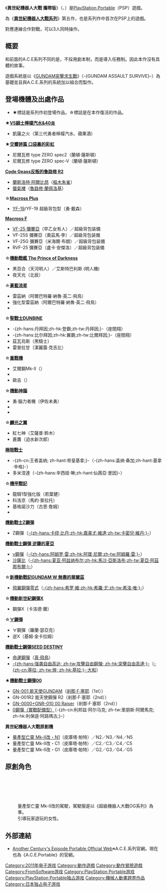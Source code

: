 {{noteTA|G1=Anime
|1=zh:逆X; zh-hk:TURN X;
|2=zh-cn:剎那·F·清英; zh-tw:剎那·F·塞耶; zh-hk:剎那·F·塞爾;
|3=zh:能天使GUNDAM; zh-cn:能天使高达; zh-tw:能天使鋼彈; zh-hk:高達艾斯亞;
|4=zh-hans:雷茲納;zh-hk:力士拿;zh-tw:雷茲納;
|5=zh-hk:威龍;zh-tw:龍騎;
|6=zh-hk:韋基利;zh-tw:女武神;
|7=zh-cn:鲁路修; zh-tw:魯路修; zh-hk:魯魯修;
}}

{{Infobox VG
| title = 異世紀機器人大戰 攜帶版
| image = 
| caption =
| japanese = Another Century's Episode Portable
| developer = [[FromSoftware|FromSoftware]]
| publisher = [[萬普|萬普]]
| producer = [[寺田貴信|寺田貴信]]<br>[[小椋亙|小椋亙]]
| series =[[異世紀機器人大戰系列|異世紀機器人大戰系列]]
| released = 2011年1月13日
| genre = [[動作遊戲|動作遊戲]]
| modes = 1-3人
| platforms = [[PlayStation_Portable|PlayStation Portable]]
}}

《'''異世紀機器人大戰 攜帶版'''》（{{lang-ja|アナザーセンチュリーズエピソード ポータブル}}、{{lang-en|''Another Century's Episode Portable''}}）是[[PlayStation_Portable|PlayStation Portable]]（PSP）遊戲。

為《'''[[異世紀機器人大戰系列|異世紀機器人大戰系列]]'''》第五作，也是系列作中首次在PSP上的遊戲。

對應連線合作對戰，可以3人同時操作。

== 概要 ==
和前面的A.C.E系列不同的是，不採用劇本制，而是導入任務制。因此本作沒有具體的故事。

遊戲系統是以《[[GUNDAM突擊求生戰|GUNDAM突擊求生戰]]》（-{GUNDAM ASSAULT SURVIVE}-）為基礎並且與A.C.E.系列的系統加以組合而製作。

== 登場機體及出處作品 ==
*★標誌是系列作初登場作品。☆標誌是在本作復活的作品。
★'''[[VS騎士檸檬汽水&40炎|VS騎士檸檬汽水&40炎]]'''
*凱薩之火（第三代勇者檸檬汽水、蘋果酒）
★'''[[交響詩篇|交響詩篇 口袋裏的彩虹]]'''
*尼爾瓦修 type ZERO spec2（蘭頓·薩斯頓）
*尼爾瓦修 type ZERO spec-V（蘭頓·薩斯頓）
'''[[Code_Geass反叛的魯路修|Code Geass反叛的魯路修 R2]]'''
*[[Code_Geass機動兵器列表#第九世代Knightmare_Frame|蘭斯洛特·阿爾比昂]]（[[Code_Geass角色列表|樞木朱雀]]）
*[[Code_Geass機動兵器列表#黑色騎士團Knightmare_Frame|蜃氣樓]]（[[Code_Geass角色列表|魯路修·蘭佩洛基]]）
☆'''[[Macross_Plus|Macross Plus]]'''
*[[YF-19/VF-19王者之劍|YF-19]]/YF-19 超級背包型（勇·戴森）
'''[[Macross_F|Macross F]]'''
*[[VF-25彌賽亞|VF-25 彌賽亞]]（早乙女有人）／超級背包装備
*VF-25S 彌賽亞（奧茲馬·李）／超級背包装備
*VF-25G 彌賽亞（米海爾·布朗）／超級背包装備
*RVF-25 彌賽亞（盧卡·安傑洛）／超級背包装備
☆'''[[機動戰艦_The_prince_of_darkness|機動戰艦 The Prince of Darkness]]'''
*黑百合（天河明人）／艾斯特巴利斯 (明人機)
*夜天光（北辰）
☆'''[[蒼藍流星|蒼藍流星]]'''
*雷茲納（阿爾巴特羅·納魯·英二·飛鳥）
*強化型雷茲納（阿爾巴特羅·納魯·英二·飛鳥）
*{{lang|ja|ザカール（ル・カイン）}}
☆'''[[聖戰士DUNBINE|聖戰士DUNBINE]]'''
*-{zh-hans:丹拜因;zh-hk:登霸;zh-tw:丹拜因;}-（座間翔）
*-{zh-hans:比尔拜因;zh-hk:翼霸;zh-tw:比爾拜因;}-（座間翔）
*茲瓦烏斯（黑騎士）
*雷普拉甘（潔麗露·克吉比）
☆'''[[重戰機|重戰機]]'''
*艾爾鋼Mk-II（{{lang|ja|ダバ・マイロード}}）
*{{lang|ja|バッシュ（ギャブレット・ギャブレー）}}
*歐吉（{{lang|ja|オルドナ・ポセイダル}}）
☆'''[[機動神腦|機動神腦]]'''
*勇·腦力者機（伊佐未勇）
*{{lang|ja|ジョナサン・バロンズゥ（ジョナサン・グレーン）}}
*{{lang|ja|クインシィ・バロンズゥ（クインシィ・イッサー）}}
☆'''[[麟光之翼|麟光之翼]]'''
*紅七神（艾薩普·鈴木）
*蒼鷹（迫水新次郎）
'''[[極限戰士|極限戰士]]'''
*-{zh-cn:王者盖纳; zh-hant:帝皇基拿;}-（-{zh-hans:盖纳·桑加;zh-hant:基拿·辛格}-）
*多米涅達（-{zh-hans:辛西娅·琳;zh-hant:仙茜亞·里因}-）
☆'''[[機甲戰記|機甲戰記]]'''
*龍騎1型強化版（若葉健）
*科洛京（馬約·普拉托）
*基格諾沙力（古恩·詹姆）
*{{lang|ja|スターク・ダイン（リー・スン・ミン）}}
'''[[機動戰士Z鋼彈|機動戰士Z鋼彈]]'''
*Ζ鋼彈（[[卡密兒·維丹|-{zh-hans:卡缪·比丹;zh-hk:嘉美尤·維達;zh-tw:卡密兒·維丹;}-]]）
'''[[機動戰士鋼彈_逆襲的夏亞|機動戰士鋼彈 逆襲的夏亞]]'''
*[[RX-93系列機動戰士|ν鋼彈]]（[[阿姆羅·雷|-{zh-hans:阿姆罗·雷;zh-hk:阿寶·尼爾;zh-tw:阿姆羅·雷;}-]]）
*[[MSN-04型機動戰士|沙薩比]]（[[夏亚·阿兹纳布尔|-{zh-hans:夏亚·阿兹纳布尔;zh-hk:馬沙·亞斯洛布;zh-tw:夏亞·阿茲那布爾;}-]]）
☆'''[[新機動戰記GUNDAM_W_無盡的華爾茲|新機動戰記GUNDAM W 無盡的華爾茲]]'''
*[[新機動戰記GUNDAM_W機體列表#劇場版_Endless_Waltz（無盡的華爾茲）|飛翼鋼彈零式]]（[[希洛·唯|-{zh-hans:希罗·維;zh-hk:希羅·尤;zh-tw:希洛·唯;}-]]）
☆'''[[機動新世紀鋼彈X|機動新世紀鋼彈X]]'''
*鋼彈X（卡洛德·蘭）
☆'''[[∀鋼彈|∀鋼彈]]'''
*∀鋼彈（羅蘭·瑟亞克）
*逆X（基姆·金卡拉姆）
'''[[機動戰士鋼彈SEED_DESTINY|機動戰士鋼彈SEED DESTINY]]'''
*[[ZGMF-X42S_Destiny|命運鋼彈]]（[[真·飛鳥|真·飛鳥]]）
*[[ZGMF-X20A_Strike_Freedom|-{zh-hans:强袭自由高达; zh-tw:攻擊自由鋼彈; zh-hk:突擊自由高達;}-]]（[[煌·大和|-{zh-cn:基拉; zh-tw:煌; zh-hk:基拉;}-·大和]]）
★'''[[機動戰士鋼彈00|機動戰士鋼彈00]]'''
*[[GN-001_能天使GUNDAM|GN-001 能天使GUNDAM]]（[[機動戰士高達00_角色列表|剎那·F·塞耶]]（1st））
*GN-001R2 能天使鋼彈 R2（剎那·F·塞耶（2nd））
*[[GN-0000_00_GUNDAM#完成型|GN-0000+GNR-010 00 Raiser]]（剎那·F·塞耶（2nd））
*[[GN-000_0_GUNDAM|0鋼彈（實戰配備型）]]（-{zh-cn:利邦兹·阿尔马克; zh-tw:里朋斯·阿爾馬克; zh-hk:利保遜·阿路瑪古;}-）
'''異世紀機器人大戰原創機'''
*[[超級機械人大戰OG機動兵器列表#亡靈系列|量產型亡靈 Mk-II改・N1]]（皮庫塔·帕特）／N2／N3／N4／N5
*量產型亡靈 Mk-II改・C1（皮庫塔·帕特）／C2／C3／C4／C5
*量產型亡靈 Mk-II改・G1（皮庫塔·帕特）／G2／G3／G4／G5

== 原創角色 ==
; {{nihongo|皮庫塔·帕特|ビクター・バート|[[聲優|声]]：[[宮崎寛務|宮崎寛務]]}}
; {{nihongo|悠莉·史丹|ユーリ・スタイン|声：[[白石涼子|白石涼子]]}}
; {{nihongo|傑伊·桑塔|ジェイ・サンダー|声：[[桐本琢也|桐本琢也]]}}
; {{nihongo|米拉·雷因|ミラ・レイン|声：[[齋藤佑圭|齋藤佑圭]]}}
; {{nihongo|艾爾莎·水樹|エルーザ・ミズキ|声：[[牛田裕子|牛田裕子]]}}
; {{nihongo|艾妮塔·諾貝爾|アニタ・ナヴァロ|声：[[庄司宇芽香|庄司宇芽香]]}}
: 量產型亡靈 Mk-II改的駕駛，駕駛服是以《超級機器人大戰OG系列》為準。
; {{nihongo|歐莎|オーサ|声：[[小松由佳_(声优)|小松由佳]]}}
: 引導玩家遊玩的女性。

== 外部連結 ==
*[https://web.archive.org/web/20100909224810/http://www.ace-game.jp/ Another Century's Episode Portable Official Web]※A.C.E.系列官網。現在也為《A.C.E.Portable》的官網。

{{Another Century's Episode}}
{{FromSoftware遊戲}}

{{DEFAULTSORT:Another Century's Episode Portable}}
[[Category:2011年电子游戏|Category:2011年电子游戏]]
[[Category:動作遊戲|Category:動作遊戲]]
[[Category:動作冒險遊戲|Category:動作冒險遊戲]]
[[Category:FromSoftware游戏|Category:FromSoftware游戏]]
[[Category:PlayStation_Portable游戏|Category:PlayStation Portable游戏]]
[[Category:PlayStation_Portable独占游戏|Category:PlayStation Portable独占游戏]]
[[Category:機械人動畫跨界作品|Category:機械人動畫跨界作品]]
[[Category:日本独占电子游戏|Category:日本独占电子游戏]]